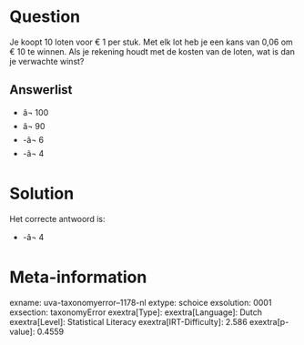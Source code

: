 Question
========

Je koopt 10 loten voor € 1 per stuk. Met elk lot heb je een kans van
0,06 om € 10 te winnen. Als je rekening houdt met de kosten van de
loten, wat is dan je verwachte winst?

Answerlist
----------

* â¬ 100
* â¬ 90
* -â¬ 6
* -â¬ 4

Solution
========

Het correcte antwoord is: 

* -â¬ 4

Meta-information
================
exname: uva-taxonomyerror--1178-nl
extype: schoice
exsolution: 0001
exsection: taxonomyError 
exextra[Type]: 
exextra[Language]: Dutch
exextra[Level]: Statistical Literacy
exextra[IRT-Difficulty]: 2.586
exextra[p-value]: 0.4559
